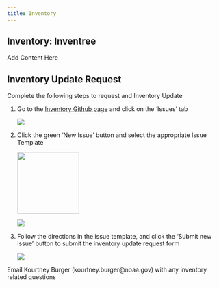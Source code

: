 ```yaml
---
title: Inventory
---
```


## Inventory: Inventree

Add Content Here

## Inventory Update Request

Complete the following steps to request and Inventory Update

1.  Go to the [Inventory Github page](https://github.com/Kourtney-Burger/Inventree) and click on the 'Issues' tab

    ![](images/Screenshot%202023-01-03%20163007.png)

2.  Click the green 'New Issue' button and select the appropriate Issue Template

    ![](images/Screenshot%202023-01-03%20163229.png){width="144"}

    ![](images/Screenshot%202023-01-03%20163501.png)

3.  Follow the directions in the issue template, and click the 'Submit new issue' button to submit the inventory update request form

    ![](images/Screenshot%202023-01-03%20163615.png)

Email Kourtney Burger (kourtney.burger\@noaa.gov) with any inventory related questions
